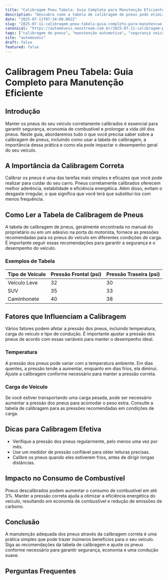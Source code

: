 ```yaml
---
title: "Calibragem Pneu Tabela: Guia Completo para Manutenção Eficiente"
description: "Descubra como a tabela de calibragem de pneus pode otimizar seu veículo, garantindo segurança e economia. Veja dicas e dados essenciais."
date: "2025-07-11T07:34:08.002Z"
slug: "2025-07-11-calibragem-pneu-tabela-guia-completo-para-manutencao-eficiente"
canonical: "https://automoveis.neostream.com.br/2025-07-11-calibragem-pneu-tabela-guia-completo-para-manutencao-eficiente"
tags: ["calibragem de pneus", "manutenção automotiva", "segurança veicular"]
site: "automoveis"
draft: false
featured: false
---
```


# Calibragem Pneu Tabela: Guia Completo para Manutenção Eficiente

## Introdução
Manter os pneus do seu veículo corretamente calibrados é essencial para garantir segurança, economia de combustível e prolongar a vida útil dos pneus. Neste guia, abordaremos tudo o que você precisa saber sobre a calibragem de pneus, incluindo como usar a tabela de calibragem, a importância dessa prática e como ela pode impactar o desempenho geral do seu veículo.

## A Importância da Calibragem Correta
Calibrar os pneus é uma das tarefas mais simples e eficazes que você pode realizar para cuidar do seu carro. Pneus corretamente calibrados oferecem melhor aderência, estabilidade e eficiência energética. Além disso, evitam o desgaste irregular, o que significa que você terá que substituí-los com menos frequência.

## Como Ler a Tabela de Calibragem de Pneus
A tabela de calibragem de pneus, geralmente encontrada no manual do proprietário ou em um adesivo na porta do motorista, fornece as pressões recomendadas para os pneus do veículo em diferentes condições de carga. É importante seguir essas recomendações para garantir a segurança e o desempenho do veículo.

### Exemplos de Tabela
| Tipo de Veículo | Pressão Frontal (psi) | Pressão Traseira (psi) |
|-----------------|----------------------|------------------------|
| Veículo Leve    | 32                   | 30                     |
| SUV             | 35                   | 33                     |
| Caminhonete     | 40                   | 38                     |

## Fatores que Influenciam a Calibragem
Vários fatores podem afetar a pressão dos pneus, incluindo temperatura, carga do veículo e tipo de condução. É importante ajustar a pressão dos pneus de acordo com essas variáveis para manter o desempenho ideal.

### Temperatura
A pressão dos pneus pode variar com a temperatura ambiente. Em dias quentes, a pressão tende a aumentar, enquanto em dias frios, ela diminui. Ajuste a calibragem conforme necessário para manter a pressão correta.

### Carga do Veículo
Se você estiver transportando uma carga pesada, pode ser necessário aumentar a pressão dos pneus para acomodar o peso extra. Consulte a tabela de calibragem para as pressões recomendadas em condições de carga.

## Dicas para Calibragem Efetiva
- Verifique a pressão dos pneus regularmente, pelo menos uma vez por mês.
- Use um medidor de pressão confiável para obter leituras precisas.
- Calibre os pneus quando eles estiverem frios, antes de dirigir longas distâncias.

## Impacto no Consumo de Combustível
Pneus descalibrados podem aumentar o consumo de combustível em até 3%. Manter a pressão correta ajuda a otimizar a eficiência energética do veículo, resultando em economia de combustível e redução de emissões de carbono.

## Conclusão
A manutenção adequada dos pneus através da calibragem correta é uma prática simples que pode trazer inúmeros benefícios para o seu veículo. Siga as recomendações da tabela de calibragem e ajuste os pneus conforme necessário para garantir segurança, economia e uma condução suave.

## Perguntas Frequentes